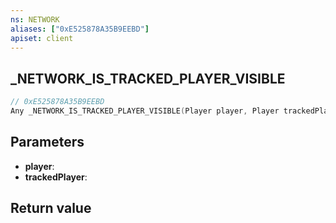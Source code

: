 ```yaml
---
ns: NETWORK
aliases: ["0xE525878A35B9EEBD"]
apiset: client
---
```

## _NETWORK_IS_TRACKED_PLAYER_VISIBLE

```c
// 0xE525878A35B9EEBD
Any _NETWORK_IS_TRACKED_PLAYER_VISIBLE(Player player, Player trackedPlayer);
```


## Parameters
* **player**:
* **trackedPlayer**:

## Return value